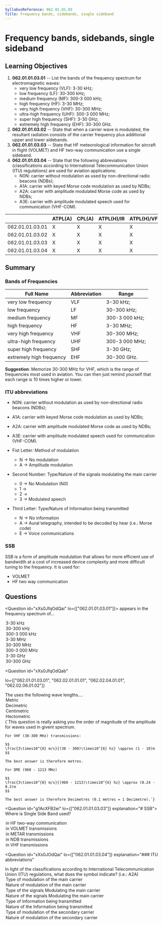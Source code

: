 ```yaml
---
SyllabusReference: 062.01.01.03
Title: Frequency bands, sidebands, single sideband
---
```


# Frequency bands, sidebands, single sideband

## Learning Objectives

1. **062.01.01.03.01** -- List the bands of the frequency spectrum for
   electromagnetic waves:
   - very low frequency (VLF): 3-30 kHz;
   - low frequency (LF): 30-300 kHz;
   - medium frequency (MF): 300-3 000 kHz;
   - high frequency (HF): 3-30 MHz;
   - very high frequency (VHF): 30-300 MHz;
   - ultra-high frequency (UHF): 300-3 000 MHz;
   - super high frequency (SHF): 3-30 GHz;
   - extremely high frequency (EHF): 30-300 GHz.
2. **062.01.01.03.02** -- State that when a carrier wave is modulated, the
   resultant radiation consists of the carrier frequency plus additional upper
   and lower sidebands.
3. **062.01.01.03.03** -- State that HF meteorological information for aircraft
   in flight (VOLMET) and HF two-way communication use a single sideband.
4. **062.01.01.03.04** -- State that the following abbreviations
   (classifications according to International Telecommunication Union (ITU)
   regulations) are used for aviation applications:
   - N0N: carrier without modulation as used by non-directional radio beacons
     (NDBs);
   - A1A: carrier with keyed Morse code modulation as used by NDBs;
   - A2A: carrier with amplitude modulated Morse code as used by NDBs;
   - A3E: carrier with amplitude modulated speech used for communication
     (VHF-COM).

|                 | ATPL(A) | CPL(A) | ATPL(H)/IR | ATPL(H)/VFR | CPL(H) | IR  | CBIR(A) |
| --------------- | ------- | ------ | ---------- | ----------- | ------ | --- | ------- |
| 062.01.01.03.01 | X       | X      | X          | X           | X      | X   |         |
| 062.01.01.03.02 | X       | X      | X          | X           | X      | X   |         |
| 062.01.01.03.03 | X       | X      | X          | X           | X      | X   |         |
| 062.01.01.03.04 | X       | X      | X          | X           | X      | X   |         |

## Summary

### Bands of Frequencies

| Full Name                | Abbreviation | Range          |
| ------------------------ | ------------ | -------------- |
| very low frequency       | VLF          | 3-30 kHz;      |
| low frequency            | LF           | 30-300 kHz;    |
| medium frequency         | MF           | 300-3 000 kHz; |
| high frequency           | HF           | 3-30 MHz;      |
| very high frequency      | VHF          | 30-300 MHz;    |
| ultra-high frequency     | UHF          | 300-3 000 MHz; |
| super high frequency     | SHF          | 3-30 GHz;      |
| extremely high frequency | EHF          | 30-300 GHz.    |

**Suggestion**: Memorize 30-300 MHz for VHF, which is the range of frequencies
most used in aviation. You can then just remind yourself that each range is 10
times higher or lower.

### ITU abbreviations

- N0N: carrier without modulation as used by non-directional radio beacons
  (NDBs);
- A1A: carrier with keyed Morse code modulation as used by NDBs;
- A2A: carrier with amplitude modulated Morse code as used by NDBs;
- A3E: carrier with amplitude modulated speech used for communication (VHF-COM).

- Fist Letter: Method of modulation
  - N -> No modulation
  - A -> Amplitude modulation
- Second Number: Type/Nature of the signals modulating the main carrier
  - 0 -> No Modulation (N0)
  - 1 ->
  - 2 ->
  - 3 -> Modulated speech
- Third Letter: Type/Nature of Information being transmitted
  - N -> No information
  - A -> Aural telegraphy, intended to be decoded by hear (i.e.: Morse code)
  - E -> Voice communications

### SSB

SSB is a form of amplitude modulation that allows for more efficient use of
bandwidth at a cost of increased device complexity and more difficult tuning to
the frequency. It is used for:

- VOLMET
- HF two way communication

## Questions

<Question id="xXs0JfqOdQai" lo={["062.01.01.03.01"]}>
  <Text variant="oneCorrect">
    <Subject /> appears in the frequency spectrum of...
  </Text>
  <Option id="xXs0JfqOdQai-1" subject={["VLF"]}>
    3-30 kHz
  </Option>
  <Option id="xXs0JfqOdQai-2" subject={["LF"]}>
    30-300 kHz
  </Option>
  <Option id="xXs0JfqOdQai-3" subject={["MF"]}>
    300-3 000 kHz
  </Option>
  <Option id="xXs0JfqOdQai-4" subject={["HF"]}>
    3-30 MHz
  </Option>
  <Option id="xXs0JfqOdQai-5" subject={["VHF"]}>
    30-300 MHz
  </Option>
  <Option id="xXs0JfqOdQai-6" subject={["UHF"]}>
    300-3 000 MHz
  </Option>
  <Option id="xXs0JfqOdQai-7" subject={["SHF"]}>
    3-30 GHz
  </Option>
  <Option id="xXs0JfqOdQai-8" subject={["EHF"]}>
    30-300 GHz
  </Option>
</Question>

<Question
  id="xXs0JfqOdQab"
  
  lo={["062.01.01.03.01", "062.02.01.01.01", "062.02.04.01.01", "062.02.06.01.02"]}
>
  <Text variant="oneCorrect">
    The <Subject /> uses the following wave lengths....
  </Text>
  <Option
    id="xXs0JfqOdQab-1"
    subject="VHF direction finder"
    why="VHF range is between 30-300Mhz. When we divide the speed of light by this value we get a wave length between 1 and 10 metres."
  >
    Metric
  </Option>
  <Option 
    id="xXs0JfqOdQab-2"
    subject="Distance MEasuring Equipment (DME)"
    why="DME range is between 960 - 1213 MHz in the UHF band. When we divide the speed of light by this value we get a wave length between 0.3 and 0.24 metres."
  >
    Decimetric
  </Option>
  <Option 
    id="xXs0JfqOdQab-a"
    subject="Microwave Landing System (MLS)"
    why="MLS uses SHF, which is between  3-30 GHz. hen we divide the speed of light by this value we get a wave length between 1 and 10 centimetres."
  >
    Centimetric
  </Option>
  <Option id="xXs0JfqOdQab-4">Hectometric</Option>
  <Explanation>
    {`This question is really asking you the order of magnitude of the amplitude
    for waves used in givent spectrum.
    
    For VHF (30-300 MHz) transmissions: 
    
    $$
    \frac{3\times10^{8} m/s}{(30 - 300)\times10^{6} hz} \approx (1 - 10)m
    $$

    The best answer is therefore metres.

    For DME (960 - 1213 MHz)

    $$
    \frac{3\times10^{8} m/s}{(960 - 1213)\times10^{6} hz} \approx (0.24 - 0.3)m
    $$

    The best answer is therefore Decimetres (0.1 metres = 1 Decimetre).`}

  </Explanation>
</Question>

<Question id="g1AcXFB2ei" lo={["062.01.01.03.03"]} explanation="# SSB">
  <Text variant="oneCorrect">Where is Single Side Band used?</Text>
  <Option id="g1AcXFB2ei-1" correct>
    in HF two-way communication
  </Option>
  <Option id="g1AcXFB2ei-2" correct>
    in VOLMET transmissions
  </Option>
  <Option
    id="g1AcXFB2ei-3"
    why="METARs transmissions are not a thing. VOLMETs are transmitted using SSB while MET Reports are not."
  >
    in METAR transmissions
  </Option>
  <Option id="g1AcXFB2ei-4" why="">
    in NDB transmissions
  </Option>
  <Option id="g1AcXFB2ei-5" why="">
    in VHF transmissions
  </Option>
</Question>

<Question
  id="xXs0JOdQai"
  lo={["062.01.01.03.04"]}
  explanation="### ITU abbreviations"
>
  <Text variant="oneCorrect">
    In light of the classifications according to International Telecommunication
    Union (ITU) regulations, what does the
    <Subject /> symbol indicate? (i.e.: A2A)
  </Text>
  <Option
    id="xXs0JOdQai-1"
    subject={["First"]}
    why="definition for first symbol"
  >
    Type of modulation of the main carrier
  </Option>
  <Option
    id="xXs0JOdQai-2"
    subject={["First"]}
    why="definition for first symbol"
  >
    Nature of modulation of the main carrier
  </Option>
  <Option
    id="xXs0JOdQai-3"
    subject={["Second"]}
    why="definition for second symbol"
  >
    Type of the signals Modulating the main carrier
  </Option>
  <Option
    id="xXs0JOdQai-4"
    subject={["Second"]}
    why="definition for second symbol"
  >
    Nature of the signals Modulating the main carrier
  </Option>
  <Option
    id="xXs0JOdQai-5"
    subject={["Third"]}
    why="definition for third symbol"
  >
    Type of Information being transmitted
  </Option>
  <Option
    id="xXs0JOdQai-6"
    subject={["Third"]}
    why="definition for third symbol"
  >
    Nature of the Information being transmitted
  </Option>
  <Option id="xXs0JOdQai-7" why="No such thing as a secondary carrier">
    Type of modulation of the secondary carrier
  </Option>
  <Option id="xXs0JOdQai-8" why="No such thing as a secondary carrier">
    Nature of modulation of the secondary carrier
  </Option>
</Question>
